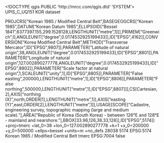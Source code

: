 <!DOCTYPE qgis PUBLIC 'http://mrcc.com/qgis.dtd' 'SYSTEM'>
<qgis version="3.36.3-Maidenhead">
  <identifier>UPIS_C_UQ151</identifier>
  <parentidentifier></parentidentifier>
  <language>KOR</language>
  <type>dataset</type>
  <title>UPIS_C_UQ151</title>
  <abstract></abstract>
  <links/>
  <dates/>
  <fees></fees>
  <encoding></encoding>
  <crs>
    <spatialrefsys nativeFormat="Wkt">
      <wkt>PROJCRS["Korean 1985 / Modified Central Belt",BASEGEOGCRS["Korean 1985",DATUM["Korean Datum 1985",ELLIPSOID["Bessel 1841",6377397.155,299.1528128,LENGTHUNIT["metre",1]]],PRIMEM["Greenwich",0,ANGLEUNIT["degree",0.0174532925199433]],ID["EPSG",4162]],CONVERSION["Korea Modified Central Belt",METHOD["Transverse Mercator",ID["EPSG",9807]],PARAMETER["Latitude of natural origin",38,ANGLEUNIT["degree",0.0174532925199433],ID["EPSG",8801]],PARAMETER["Longitude of natural origin",127.002890277778,ANGLEUNIT["degree",0.0174532925199433],ID["EPSG",8802]],PARAMETER["Scale factor at natural origin",1,SCALEUNIT["unity",1],ID["EPSG",8805]],PARAMETER["False easting",200000,LENGTHUNIT["metre",1],ID["EPSG",8806]],PARAMETER["False northing",500000,LENGTHUNIT["metre",1],ID["EPSG",8807]]],CS[Cartesian,2],AXIS["northing (X)",north,ORDER[1],LENGTHUNIT["metre",1]],AXIS["easting (Y)",east,ORDER[2],LENGTHUNIT["metre",1]],USAGE[SCOPE["Cadastre, engineering survey, topographic mapping (large and medium scale)."],AREA["Republic of Korea (South Korea) - between 126°E and 128°E - mainland and nearshore."],BBOX[33.96,126,38.33,128]],ID["EPSG",5174]]</wkt>
      <proj4>+proj=tmerc +lat_0=38 +lon_0=127.002890277778 +k=1 +x_0=200000 +y_0=500000 +ellps=bessel +units=m +no_defs</proj4>
      <srsid>28038</srsid>
      <srid>5174</srid>
      <authid>EPSG:5174</authid>
      <description>Korean 1985 / Modified Central Belt</description>
      <projectionacronym>tmerc</projectionacronym>
      <ellipsoidacronym>EPSG:7004</ellipsoidacronym>
      <geographicflag>false</geographicflag>
    </spatialrefsys>
  </crs>
  <extent>
    <spatial maxz="0" miny="37.42743899999999968" minx="126.76910200000000373" maxx="127.18557300000000509" crs="EPSG:5174" dimensions="2" minz="0" maxy="37.69119100000000344"/>
  </extent>
</qgis>
